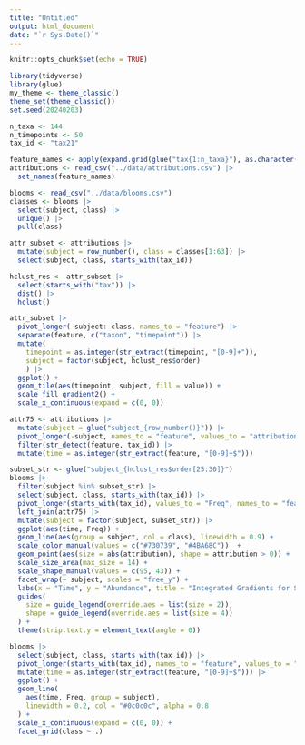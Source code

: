 ```yaml
---
title: "Untitled"
output: html_document
date: "`r Sys.Date()`"
---
```


```r
knitr::opts_chunk$set(echo = TRUE)
```

```r
library(tidyverse)
library(glue)
my_theme <- theme_classic()
theme_set(theme_classic())
set.seed(20240203)
```

```r
n_taxa <- 144
n_timepoints <- 50
tax_id <- "tax21"

feature_names <- apply(expand.grid(glue("tax{1:n_taxa}"), as.character(1:n_timepoints)), 1, paste, collapse = "_")
attributions <- read_csv("../data/attributions.csv") |>
  set_names(feature_names)

blooms <- read_csv("../data/blooms.csv")
classes <- blooms |>
  select(subject, class) |>
  unique() |>
  pull(class)
```

```r
attr_subset <- attributions |>
  mutate(subject = row_number(), class = classes[1:63]) |>
  select(subject, class, starts_with(tax_id))

hclust_res <- attr_subset |>
  select(starts_with("tax")) |>
  dist() |>
  hclust()

attr_subset |>
  pivot_longer(-subject:-class, names_to = "feature") |>
  separate(feature, c("taxon", "timepoint")) |>
  mutate(
    timepoint = as.integer(str_extract(timepoint, "[0-9]+")),
    subject = factor(subject, hclust_res$order)
    ) |>
  ggplot() +
  geom_tile(aes(timepoint, subject, fill = value)) +
  scale_fill_gradient2() +
  scale_x_continuous(expand = c(0, 0))
```

```r
attr75 <- attributions |>
  mutate(subject = glue("subject_{row_number()}")) |>
  pivot_longer(-subject, names_to = "feature", values_to = "attribution") |>
  filter(str_detect(feature, tax_id)) |>
  mutate(time = as.integer(str_extract(feature, "[0-9]+$")))
```


```r
subset_str <- glue("subject_{hclust_res$order[25:30]}")
blooms |>
  filter(subject %in% subset_str) |>
  select(subject, class, starts_with(tax_id)) |>
  pivot_longer(starts_with(tax_id), values_to = "Freq", names_to = "feature") |>
  left_join(attr75) |>
  mutate(subject = factor(subject, subset_str)) |>
  ggplot(aes(time, Freq)) +
  geom_line(aes(group = subject, col = class), linewidth = 0.9) +
  scale_color_manual(values = c("#730739", "#4BA68C"))  +
  geom_point(aes(size = abs(attribution), shape = attribution > 0)) +
  scale_size_area(max_size = 14) +
  scale_shape_manual(values = c(95, 43)) +
  facet_wrap(~ subject, scales = "free_y") +
  labs(x = "Time", y = "Abundance", title = "Integrated Gradients for Species 21") +
  guides(
    size = guide_legend(override.aes = list(size = 2)),
    shape = guide_legend(override.aes = list(size = 4))
  ) +
  theme(strip.text.y = element_text(angle = 0))
```

```r
blooms |>
  select(subject, class, starts_with(tax_id)) |>
  pivot_longer(starts_with(tax_id), names_to = "feature", values_to = "Freq") |>
  mutate(time = as.integer(str_extract(feature, "[0-9]+$"))) |>
  ggplot() +
  geom_line(
    aes(time, Freq, group = subject), 
    linewidth = 0.2, col = "#0c0c0c", alpha = 0.8
  ) +
  scale_x_continuous(expand = c(0, 0)) +
  facet_grid(class ~ .)
```

